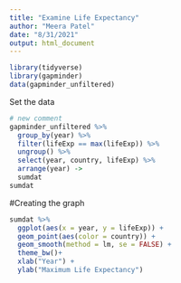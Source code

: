 ```yaml
---
title: "Examine Life Expectancy"
author: "Meera Patel"
date: "8/31/2021"
output: html_document
---
```


```r
library(tidyverse)
library(gapminder)
data(gapminder_unfiltered)
```

Set the data
```r
# new comment
gapminder_unfiltered %>%
  group_by(year) %>%
  filter(lifeExp == max(lifeExp)) %>%
  ungroup() %>%
  select(year, country, lifeExp) %>%
  arrange(year) ->
  sumdat
sumdat
```


#Creating the graph
```r
sumdat %>%
  ggplot(aes(x = year, y = lifeExp)) +
  geom_point(aes(color = country)) +
  geom_smooth(method = lm, se = FALSE) +
  theme_bw()+
  xlab("Year") +
  ylab("Maximum Life Expectancy")
```

